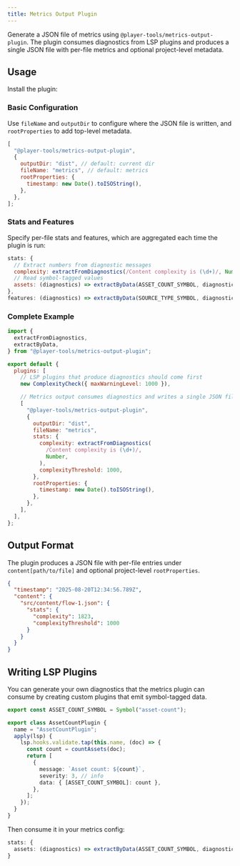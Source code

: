 ```yaml
---
title: Metrics Output Plugin
---
```



Generate a JSON file of metrics using `@player-tools/metrics-output-plugin`. The plugin consumes diagnostics from LSP plugins and produces a single JSON file with per-file metrics and optional project-level metadata.

## Usage

Install the plugin:

<PackageManagers pkg="@player-tools/metrics-output-plugin" />

### Basic Configuration

Use `fileName` and `outputDir` to configure where the JSON file is written, and `rootProperties` to add top-level metadata.

```js
[
  "@player-tools/metrics-output-plugin",
  {
    outputDir: "dist", // default: current dir
    fileName: "metrics", // default: metrics
    rootProperties: {
      timestamp: new Date().toISOString(),
    },
  },
];
```

### Stats and Features

Specify per-file stats and features, which are aggregated each time the plugin is run:

```js
stats: {
  // Extract numbers from diagnostic messages
  complexity: extractFromDiagnostics(/Content complexity is (\d+)/, Number),
  // Read symbol-tagged values
  assets: (diagnostics) => extractByData(ASSET_COUNT_SYMBOL, diagnostics),
},
features: (diagnostics) => extractByData(SOURCE_TYPE_SYMBOL, diagnostics)
```

### Complete Example

```js
import {
  extractFromDiagnostics,
  extractByData,
} from "@player-tools/metrics-output-plugin";

export default {
  plugins: [
    // LSP plugins that produce diagnostics should come first
    new ComplexityCheck({ maxWarningLevel: 1000 }),

    // Metrics output consumes diagnostics and writes a single JSON file
    [
      "@player-tools/metrics-output-plugin",
      {
        outputDir: "dist",
        fileName: "metrics",
        stats: {
          complexity: extractFromDiagnostics(
            /Content complexity is (\d+)/,
            Number,
          ),
          complexityThreshold: 1000,
        },
        rootProperties: {
          timestamp: new Date().toISOString(),
        },
      },
    ],
  ],
};
```

## Output Format

The plugin produces a JSON file with per-file entries under `content[path/to/file]` and optional project-level `rootProperties`.

```json
{
  "timestamp": "2025-08-20T12:34:56.789Z",
  "content": {
    "src/content/flow-1.json": {
      "stats": {
        "complexity": 1823,
        "complexityThreshold": 1000
      }
    }
  }
}
```

## Writing LSP Plugins

You can generate your own diagnostics that the metrics plugin can consume by creating custom plugins that emit symbol-tagged data.

```ts
export const ASSET_COUNT_SYMBOL = Symbol("asset-count");

export class AssetCountPlugin {
  name = "AssetCountPlugin";
  apply(lsp) {
    lsp.hooks.validate.tap(this.name, (doc) => {
      const count = countAssets(doc);
      return [
        {
          message: `Asset count: ${count}`,
          severity: 3, // info
          data: { [ASSET_COUNT_SYMBOL]: count },
        },
      ];
    });
  }
}
```

Then consume it in your metrics config:

```ts
stats: {
  assets: (diagnostics) => extractByData(ASSET_COUNT_SYMBOL, diagnostics),
}
```
